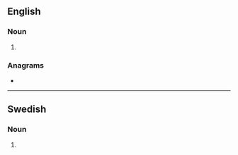 ==English==

===Noun===
{{head|en|noun form}}

# {{plural of|en|tripper}}

===Anagrams===
* {{anagrams|en|a=eipprrst|stripper}}

----

==Swedish==

===Noun===
{{head|sv|noun form}}

# {{sv-noun-form-indef-gen-pl|tripp}}